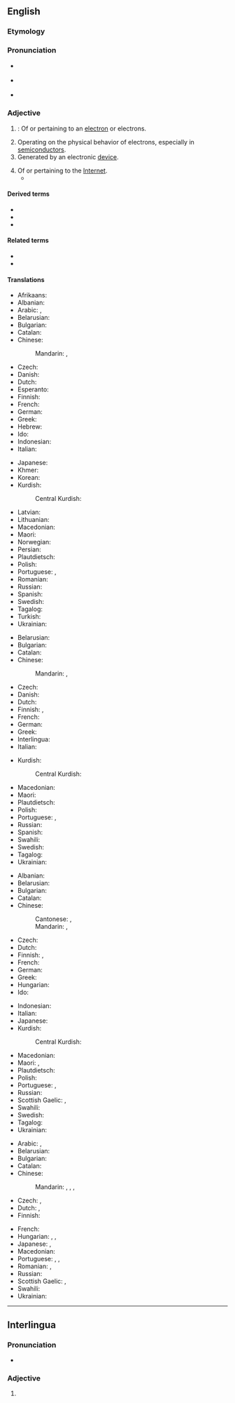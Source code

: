 {{also|electrònic}}
==English==

===Etymology===
{{suffix|en|electron|ic}}

===Pronunciation===
* {{a|RP}} {{IPA|en|/ˌɛl.ɛkˈtɹɒn.ɪk/|/ˌɛl.ɪkˈtɹɒn.ɪk/|/ɪˌlɛkˈtɹɒn.ɪk/}}
* {{a|GA}} {{IPA|en|/ɪˌlɛkˈtɹɑn.ɪk/|/ˌiː.lɛkˈtɹɑn.ɪk/}}
* {{audio|en|en-us-electronic.ogg|Audio (US)}}

===Adjective===
{{en-adj|-}}

# {{lb|en|physics|chemistry}}: Of or pertaining to an [[electron]] or electrons.
# Operating on the physical behavior of electrons, especially in [[semiconductor]]s.
# Generated by an electronic [[device]].
#: {{ux|en|'''electronic''' music}}
# Of or pertaining to the [[Internet]].
#* {{quote-journal|en|title=No hiding place
|date=2013-05-25|volume=407|issue=8837|page=74|magazine={{w|The Economist}}
|url=http://www.economist.com/news/science-and-technology/21578357-plan-assess-peoples-personal-characteristics-their-twitter-streams-no
|passage=In America alone, people spent $170 billion on “direct marketing”—junk mail of both the physical and '''electronic''' varieties—last year. Yet of those who received unsolicited adverts through the post, only 3% bought anything as a result.}}

====Derived terms====
{{lookfrom|electronic}}
* {{l|en|electronification}}
* {{l|en|electronified}}
* {{l|en|electronify}}

====Related terms====
* {{l|en|electric}}
* {{l|en|electrical}}

====Translations====
{{trans-top|pertaining to electrons}}
* Afrikaans: {{t|af|elektroniese}}
* Albanian: {{t+|sq|elektronik}}
* Arabic: {{t|ar|إِلِكْتْرُونِي|tr=ʾiliktrōniyy}}, {{t|ar|إِلِكْتْرُونِيّ|tr=ʾelektrōniyy}}
* Belarusian: {{t|be|электро́нны}}
* Bulgarian: {{t|bg|електро́нен}}
* Catalan: {{t+|ca|electrònic}}
* Chinese:
*: Mandarin: {{t+|cmn|電子|alt=電子的|tr=diànzǐ de|sc=Hani}}, {{t+|cmn|电子|alt=电子的|tr=diànzǐ de|sc=Hani}}
* Czech: {{t|cs|elektronový}}
* Danish: {{t+|da|elektronisk}}
* Dutch: {{t|nl|[[elektronen]]-}}
* Esperanto: {{t|eo|elektronika}}
* Finnish: {{t|fi|[[elektroni]]-}}
* French: {{t+|fr|électronique}}
* German: {{t+|de|elektronisch}}
* Greek: {{t+|el|ηλεκτρονιακός}}
* Hebrew: {{t+|he|אלקטרוני|tr=elektróni}}
* Ido: {{t|io|elektronala}}
* Indonesian: {{t+|id|elektronik}}
* Italian: {{t+|it|elettronico}}
{{trans-mid}}
* Japanese: {{t+|ja|電子|tr=でんし, denshi}}
* Khmer: {{t+|km|អស្យាណូ|sc=Khmr|tr=a’syaanoo}}
* Korean: {{t+|ko|전자}}
* Kurdish:
*: Central Kurdish: {{t+|ckb|ئەلیکترۆنی}}
* Latvian: {{t|lv|elektronisks}}
* Lithuanian: {{t+|lt|elektroninis}}
* Macedonian: {{t|mk|електронски}}
* Maori: {{t|mi|tāhiko}}
* Norwegian: {{t+|no|elektronisk}}
* Persian: {{t+|fa|الکترونی|tr=elekteroni|sc=fa-Arab}}
* Plautdietsch: {{t|pdt|ellektronisch}}
* Polish: {{t+|pl|elektronowy}}
* Portuguese: {{t+|pt|eletrónico}} {{qualifier|Portugal}}, {{t+|pt|eletrônico}} {{qualifier|Brazil}}
* Romanian: {{t+|ro|electronic}}
* Russian: {{t+|ru|электро́нный}}
* Spanish: {{t+|es|electrónico}}
* Swedish: {{t|sv|elektron-}}
* Tagalog: {{t|tl|dagisikin}}
* Turkish: {{t+|tr|elektronik}}
* Ukrainian: {{t|uk|електро́нний}}
{{trans-bottom}}

{{trans-top|operating on behavior of electrons}}
* Belarusian: {{t|be|электро́нны}}
* Bulgarian: {{t|bg|електро́нен}}
* Catalan: {{t+|ca|electrònic}}
* Chinese:
*: Mandarin: {{t+|cmn|電子|alt=電子的|tr=diànzǐ de|sc=Hani}}, {{t+|cmn|电子|alt=电子的|tr=diànzǐ de|sc=Hani}}
* Czech: {{t|cs|elektronový}}
* Danish: {{t+|da|elektronisk}}
* Dutch: {{t+|nl|elektronisch}}
* Finnish: {{t+|fi|elektroninen}}, {{t+|fi|sähköinen}}
* French: {{t+|fr|électronique}}
* German: {{t+|de|elektronisch}}
* Greek: {{t+|el|ηλεκτρονικός}}
* Interlingua: {{t|ia|electronic}}
* Italian: {{t+|it|elettronico}}
{{trans-mid}}
* Kurdish:
*: Central Kurdish: {{t+|ckb|ئەلیکترۆنی}}
* Macedonian: {{t|mk|електронски}}
* Maori: {{t|mi|tāhiko}}
* Plautdietsch: {{t|pdt|ellektronisch}}
* Polish: {{t+|pl|elektroniczny}}
* Portuguese: {{t+|pt|eletrónico}} {{qualifier|Portugal}}, {{t+|pt|eletrônico}} {{qualifier|Brazil}}
* Russian: {{t+|ru|электро́нный}}
* Spanish: {{t+|es|electrónico}}
* Swahili: {{t+|sw|elektroniki|alt=-a elektroniki}}
* Swedish: {{t+|sv|elektronisk}}
* Tagalog: {{t|tl|dagisikin}}
* Ukrainian: {{t|uk|електро́нний}}
{{trans-bottom}}

{{trans-top|generated by electronic device}}
* Albanian: {{t+|sq|elektronik}}
* Belarusian: {{t|be|электро́нны}}
* Bulgarian: {{t|bg|електро́нен}}
* Catalan: {{t+|ca|electrònic}}
* Chinese:
*: Cantonese: {{t|yue|電子|sc=Hani}}, {{t|yue|电子|tr=din6 zi2|sc=Hani}}
*: Mandarin: {{t+|cmn|電子|alt=電子的|tr=diànzǐ de|sc=Hani}}, {{t+|cmn|电子|alt=电子的|tr=diànzǐ de|sc=Hani}}
* Czech: {{t+|cs|elektronický}}
* Dutch: {{t+|nl|elektronisch}}
* Finnish: {{t+|fi|sähköinen}}, {{t|fi|sähköiset|p}}
* French: {{t+|fr|électronique}}
* German: {{t+|de|elektronisch}}
* Greek: {{t+|el|ηλεκτρονικός}}
* Hungarian: {{t+|hu|elektronikus}}
* Ido: {{t+|io|elektronika}}
{{trans-mid}}
* Indonesian: {{t+|id|elektronik}}
* Italian: {{t+|it|elettronico}}
* Japanese: {{t+|ja|電子|tr=denshi|sc=Jpan}}
* Kurdish:
*: Central Kurdish: {{t+|ckb|ئەلیکترۆنی}}
* Macedonian: {{t|mk|електронски}}
* Maori: {{t|mi|tāhiko}}, {{t|mi|tāhiko}}
* Plautdietsch: {{t|pdt|ellektronisch}}
* Polish: {{t+|pl|elektroniczny}}
* Portuguese: {{t+|pt|eletrónico}} {{qualifier|Portugal}}, {{t+|pt|eletrônico}} {{qualifier|Brazil}}
* Russian: {{t+|ru|электро́нный}}
* Scottish Gaelic: {{t|gd|dealanach}}, {{t|gd|dealain}}
* Swahili: {{t+|sw|elektroniki|alt=-a elektroniki}}
* Swedish: {{t+|sv|elektronisk}}
* Tagalog: {{t|tl|dagisikin}}
* Ukrainian: {{t|uk|електро́нний}}
{{trans-bottom}}

{{trans-top|of or pertaining to the Internet}}
* Arabic: {{t|ar|إِلِكْتْرُونِيّ|tr=ʾelektrōniyy}}, {{t|ar|إِلِكْتْرُونِيّ|tr=ʾiliktrōniyy}}
* Belarusian: {{t|be|электро́нны}}
* Bulgarian: {{t|bg|електро́нен}}
* Catalan: {{t+|ca|electrònic}}
* Chinese:
*: Mandarin: {{t+|cmn|電子|alt=電子的|tr=diànzǐ de|sc=Hani}}, {{t+|cmn|电子|alt=电子的|tr=diànzǐ de|sc=Hani}}, {{t+|cmn|網絡|alt=網絡的|tr=wǎngluò de|sc=Hani}}, {{t+|cmn|网络|alt=网络的|tr=wǎngluò de|sc=Hani}}
* Czech: {{t+|cs|elektronický}}, {{t+|cs|internetový}}
* Dutch: {{t+|nl|virtueel}}, {{t|nl|[[web]]-}}
* Finnish: {{t+|fi|sähköinen}}
{{trans-mid}}
* French: {{t+|fr|électronique}}
* Hungarian: {{t+|hu|elektronikus}}, {{t|hu|internetes}}, {{t+|hu|online}}
* Japanese: {{t+|ja|電子|tr=denshi|sc=Jpan}}, {{t+|ja|電脳|tr=dennō|sc=Jpan}}
* Macedonian: {{t|mk|електронски}}
* Portuguese: {{t+|pt|eletrónico}} {{qualifier|Portugal}}, {{t+|pt|eletrônico}} {{qualifier|Brazil}}, {{t+|pt|online}}
* Romanian: {{t|ro|[[de]] [[Internet]]}}, {{t+|ro|electronic}}
* Russian: {{t+|ru|электро́нный}}
* Scottish Gaelic: {{t|gd|dealanach}}, {{t|gd|dealain}}
* Swahili: {{t+|sw|elektroniki|alt=-a elektroniki}}
* Ukrainian: {{t|uk|електро́нний}}
{{trans-bottom}}

----

==Interlingua==

===Pronunciation===
* {{IPA|ia|/e.lekˈtɾo.nik/}}

===Adjective===
{{ia-adj|-}}

# {{l|en|electronic}}